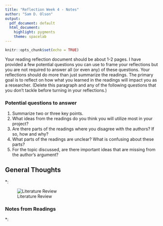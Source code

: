 ```yaml
---
title: "Reflection Week 4 - Notes"
author: "Sam D. Olson"
output:
  pdf_document: default
  html_document:
    highlight: pygments
    theme: spacelab
---
```


```r
knitr::opts_chunk$set(echo = TRUE)
```

Your reading reflection document should be about 1-2 pages.  I have provided a few potential questions you can use to frame your reflections but you are not required to answer all (or even any) of these questions.  Your reflections should do more than just summarize the readings.  The primary goal is to reflect on how what you learned in the readings will impact you as a researcher.  (Delete this paragraph and any of the following questions that you don't tackle before turning in your reflections.)

### Potential questions to answer

1. Summarize two or three key points.
1. What ideas from the readings do you think you will utilize most in your project?
1. Are there parts of the readings where you disagree with the authors?  If so, how and why?
1. What parts of the readings are unclear?  What is confusing about these parts?
1. For the topic discussed, are there important ideas that are missing from the author's argument?

## General Thoughts

*: 

![Literature Review](Lit_Review_Process.jpg "Literature Review Process")

### Notes from Readings

*: 